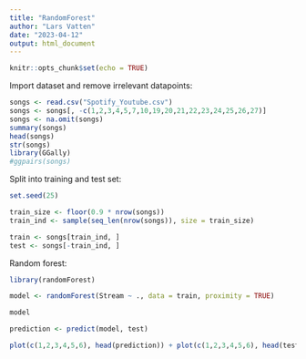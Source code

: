 ```yaml
---
title: "RandomForest"
author: "Lars Vatten"
date: "2023-04-12"
output: html_document
---
```


```r
knitr::opts_chunk$set(echo = TRUE)
```

Import dataset and remove irrelevant datapoints:
```r
songs <- read.csv("Spotify_Youtube.csv")
songs <- songs[, -c(1,2,3,4,5,7,10,19,20,21,22,23,24,25,26,27)]
songs <- na.omit(songs)
summary(songs)
head(songs)
str(songs)
library(GGally)
#ggpairs(songs)
```
Split into training and test set:
```r
set.seed(25)

train_size <- floor(0.9 * nrow(songs))
train_ind <- sample(seq_len(nrow(songs)), size = train_size)

train <- songs[train_ind, ]
test <- songs[-train_ind, ]
```


Random forest:
```r
library(randomForest)

model <- randomForest(Stream ~ ., data = train, proximity = TRUE)

model

prediction <- predict(model, test)

plot(c(1,2,3,4,5,6), head(prediction)) + plot(c(1,2,3,4,5,6), head(test$Stream))
```